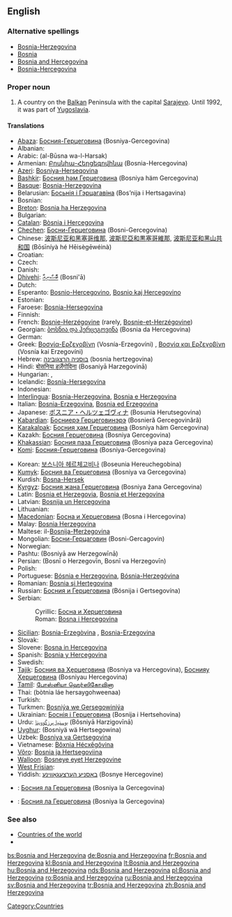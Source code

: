 {{wikipedia}}
==English==

===Alternative spellings===
* [[Bosnia-Herzegovina]]
* [[Bosnia]]
* [[Bosnia and Hercegovina]]
* [[Bosnia-Hercegovina]]

===Proper noun===
{{en-proper noun|sg=[[Bosnia]] [[and]] [[Herzegovina]]}}

# A country on the [[Balkan]] Peninsula with the capital [[Sarajevo]].  Until 1992, it was part of [[Yugoslavia]].

====Translations====
{{trans-top|Country on the Balkan peninsula}}
* [[Abaza]]: [[Босния-Герцеговина]] (Bosniya-Gercegovina)
* Albanian: {{t+|sq|Bosnja dhe Hercegovina|xs=Albanian}}
* Arabic: {{Arab|[[البوسنة والهرسك]]}} (al-Būsna wa-l-Harsak)
* Armenian: [[Բոսնիա-Հերցեգովինա]] (Bosnia-Hercegovina)
* [[Azeri]]: [[Bosniya-Herseqovina]]
* [[Bashkir]]: [[Босния һәм Герцеговина]] (Bosniya häm Gercegovina)
* [[Basque]]: [[Bosnia-Herzegovina]]
* Belarusian: [[Босьнія і Гэрцагавіна]] (Bos’nija i Hertsagavina)
* Bosnian: {{t+|bs|Bosna i Hercegovina|f}}
* [[Breton]]: [[Bosnia ha Herzegovina]]
* Bulgarian: {{t-|bg|Босна и Херцеговина|tr=Bosna i Hertsegovina|sc=Cyrl}}
* [[Catalan]]: [[Bòsnia i Hercegovina]]
* [[Chechen]]: [[Босни-Герцеговина]] (Bosni-Gercegovina)
* Chinese: [[波斯尼亚和黑塞哥维那]], [[波斯尼亞和黒塞哥維那]], [[波斯尼亚和黑山共和国]] (Bōsīníyà hé Hēisègēwéinà)
* Croatian: {{t-|hr|Bosna i Hercegovina|f}}
* Czech: {{t+|cs|Bosna a Hercegovina|f}}
* Danish: {{t-|da|Bosnien-Hercegovina}}
* [[Dhivehi]]: [[ބޮސްނިއާ]] (Bosni'ā)
* Dutch: {{t+|nl|Bosnië en Herzegovina}}
* Esperanto: [[Bosnio-Hercegovino]], [[Bosnio kaj Hercegovino]]
* Estonian: {{t-|et|Bosnia ja Hertsegoviina}}
* Faroese: [[Bosnia-Hersegovina]]
* Finnish: {{t+|fi|Bosnia ja Hertsegovina}}
* French: [[Bosnie-Herzégovine]] (rarely, [[Bosnie-et-Herzégovine]])
* Georgian: [[ბოსნია და ჰერცეგოვინა]] (Bosnia da Hercegovina)
* German: {{t+|de|Bosnien und Herzegowina}}
* Greek: [[Βοσνία-Ερζεγοβίνη]] (Vosnía-Erzegovíni) {{f}}, [[Βοσνία και Ερζεγοβίνη]] (Vosnía kai Erzegovíni) {{f}}
* Hebrew: [[בוסניה הרצגובינה]] (bosnia hertzegovina)
* Hindi: [[बोसनिया हर्ज़ेगोविना]] (Bosaniyā Harzegovinā)
* Hungarian: {{t+|hu|Bosznia-Hercegovina}}, {{t+|hu|Bosznia és Hercegovina}}
* Icelandic: [[Bosnía-Hersegovína]]
* Indonesian: {{t-|id|Bosnia-Herzegovina|xs=Indonesian}}
* [[Interlingua]]: [[Bosnia-Herzegovina]], [[Bosnia e Herzegovina]]
* Italian: [[Bosnia-Erzegovina]], [[Bosnia ed Erzegovina]]
* Japanese: [[ボスニア・ヘルツェゴヴィナ]] (Bosunia Herutsegovina)
* [[Kabardian]]: [[Босниерэ Герцеговинэрэ]] (Bosnieră Gercegovinără)
* [[Karakalpak]]: [[Босния ҳәм Герцеговина]] (Bosniya häm Gercegovina)
* Kazakh: [[Босния Герцеговина]] (Bosniya Gercegovina)
* [[Khakassian]]: [[Босния паза Герцеговина]] (Bosniya paza Gercegovina)
* [[Komi]]: [[Босния-Герцеговина]] (Bosniya-Gercegovina)
{{trans-mid}}
* Korean: [[보스니아 헤르체고비나]] (Boseunia Hereuchegobina)
* [[Kumyk]]: [[Босния ва Герцеговина]] (Bosniya va Gercegovina)
* Kurdish: [[Bosna-Hersek]]
* [[Kyrgyz]]: [[Босния жана Герцеговина]] (Bosniya žana Gercegovina)
* Latin: [[Bosnia et Herzegovia]], [[Bosnia et Herzegovina]]
* Latvian: [[Bosnija un Hercegovina]]
* Lithuanian: {{t+|lt|Bosnija ir Hercegovina|xs=Lithuanian}}
* [[Macedonian]]: [[Босна и Херцеговина]] (Bosna i Hercegovina)
* Malay: [[Bosnia Herzegovina]]
* Maltese: il-[[Bosnija-Ħerżegovina]]
* Mongolian: [[Босни-Герцаговин]] (Bosni-Gercagovin)
* Norwegian: {{t+|no|Bosnia-Hercegovina}}
* Pashtu: {{PSchar|[[بوسنيا او هېرزېګووينا]]}} (Bosniyā aw Herzegowīnā)
* Persian: {{fa-Arab|[[بوسنی و هرزگوین]]}} (Bosnī o Herzegovīn, Bosnī va Herzegovīn)
* Polish: {{t+|pl|Bośnia i Hercegowina}}
* Portuguese: [[Bósnia e Herzegovina]], [[Bósnia-Herzegóvina]]
* Romanian: [[Bosnia şi Herţegovina]] {{f}}
* Russian: [[Босния и Герцеговина]] (Bósnija i Gertsegovína)
* Serbian:
*: Cyrillic: [[Босна и Херцеговина]] {{f}}
*: Roman: [[Bosna i Hercegovina#Serbian|Bosna i Hercegovina]] {{f}}
* [[Sicilian]]: [[Bosnia-Erzegòvina]] {{f}}, [[Bosnia-Erzegovina]] {{f}}
* Slovak: {{t-|sk|Bosna a Hercegovina}}
* Slovene: [[Bosna in Hercegovina]] {{f}}
* Spanish: [[Bosnia y Hercegovina]]
* Swedish: {{t+|sv|Bosnien och Hercegovina}}
* [[Tajik]]: [[Босния ва Ҳерцеговина]] (Bosniya va Hercegovina), [[Боснияу Ҳерцеговина]] (Bosniyau Hercegovina)
* [[Tamil]]: [[போஸ்னியா ஹெர்ஸிகோவினா]]
* Thai: {{Thai|[[บอสเนียและเฮอร์เซโกวีนา]]}} (bòtnia láe hersaygohweenaa)
* Turkish: {{t+|tr|Bosna Hersek}}
* Turkmen: [[Bosniýa we Gersegowiniýa]]
* Ukrainian: [[Боснія і Герцеговина]] (Bosnija i Hertsehovina)
* Urdu: [[بوسنیا ہرزگووینا]] (Bôsniyā Harzigovīnā)
* [[Uyghur]]: {{ug-Arab|[[ﺑﻮﺳﻨﯩﻴﻪ ﯞﻩ ﻫﯧﺮﺗﺴﯧﮕﻮﯞﯨﻨﺎ]]}} (Bosniyä wä Hertsegowina)
* Uzbek: [[Bosniya va Gertsegovina]]
* Vietnamese: [[Bôxnia Hécxêgôvina]]
* [[Võro]]: [[Bosnia ja Hertsegoviina]]
* [[Walloon]]: [[Bosneye eyet Herzegovine]]
* [[West Frisian]]: {{t+|fy|Bosnje en Herzegovina|xs=West Frisian}}
* Yiddish: [[באָסניע הערצעגאָװינע]] (Bosnye Hercegovine)
{{trans-bottom}}

{{checktrans-top}}
* {{ttbc|Northern Altai}}: [[Босния ла Герцеговина]] (Bosniya la Gercegovina)
{{checktrans-mid}}
* {{ttbc|Southern Altai}}: [[Босния ла Герцеговина]] (Bosniya la Gercegovina)
{{checktrans-bottom}}

===See also===
* [[Appendix:Countries of the world|Countries of the world]]
* {{pedialite}}

[[Category:Countries]]

[[bs:Bosnia and Herzegovina]]
[[de:Bosnia and Herzegovina]]
[[fr:Bosnia and Herzegovina]]
[[kl:Bosnia and Herzegovina]]
[[lt:Bosnia and Herzegovina]]
[[hu:Bosnia and Herzegovina]]
[[nds:Bosnia and Herzegovina]]
[[pl:Bosnia and Herzegovina]]
[[ro:Bosnia and Herzegovina]]
[[ru:Bosnia and Herzegovina]]
[[sv:Bosnia and Herzegovina]]
[[tr:Bosnia and Herzegovina]]
[[zh:Bosnia and Herzegovina]]